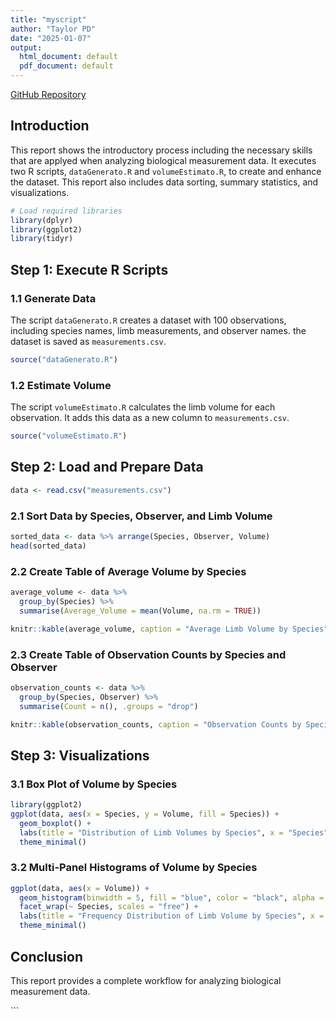 ```yaml
---
title: "myscript"
author: "Taylor PD"
date: "2025-01-07"
output:
  html_document: default
  pdf_document: default
---
```

[GitHub Repository](https://github.com/Taylorpd4/BIOL432_Assignment1TP)

## Introduction
This report shows the introductory process including the necessary skills that are applyed when analyzing biological measurement data. It executes two R scripts, `dataGenerato.R` and `volumeEstimato.R`, to create and enhance the dataset. This report also includes data sorting, summary statistics, and visualizations.
```r
# Load required libraries
library(dplyr)
library(ggplot2)
library(tidyr)
```

## Step 1: Execute R Scripts
### 1.1 Generate Data
The script `dataGenerato.R` creates a dataset with 100 observations, including species names, limb measurements, and observer names. the dataset is saved as `measurements.csv`.

```r
source("dataGenerato.R")
```

### 1.2 Estimate Volume
The script `volumeEstimato.R` calculates the limb volume for each observation. It adds this data as a new column to `measurements.csv`.

```r
source("volumeEstimato.R")
```

## Step 2: Load and Prepare Data

```r
data <- read.csv("measurements.csv")
```

### 2.1 Sort Data by Species, Observer, and Limb Volume

```r
sorted_data <- data %>% arrange(Species, Observer, Volume)
head(sorted_data)
```

### 2.2 Create Table of Average Volume by Species

```r
average_volume <- data %>% 
  group_by(Species) %>% 
  summarise(Average_Volume = mean(Volume, na.rm = TRUE))

knitr::kable(average_volume, caption = "Average Limb Volume by Species")
```

### 2.3 Create Table of Observation Counts by Species and Observer

```r
observation_counts <- data %>% 
  group_by(Species, Observer) %>% 
  summarise(Count = n(), .groups = "drop")

knitr::kable(observation_counts, caption = "Observation Counts by Species and Observer")
```

## Step 3: Visualizations

### 3.1 Box Plot of Volume by Species

```r
library(ggplot2)
ggplot(data, aes(x = Species, y = Volume, fill = Species)) + 
  geom_boxplot() + 
  labs(title = "Distribution of Limb Volumes by Species", x = "Species", y = "Limb Volume") + 
  theme_minimal()
```

### 3.2 Multi-Panel Histograms of Volume by Species

```r
ggplot(data, aes(x = Volume)) + 
  geom_histogram(binwidth = 5, fill = "blue", color = "black", alpha = 0.7) + 
  facet_wrap(~ Species, scales = "free") + 
  labs(title = "Frequency Distribution of Limb Volume by Species", x = "Limb Volume", y = "Frequency") + 
  theme_minimal()
```

## Conclusion
This report provides a complete workflow for analyzing biological measurement data.


```



